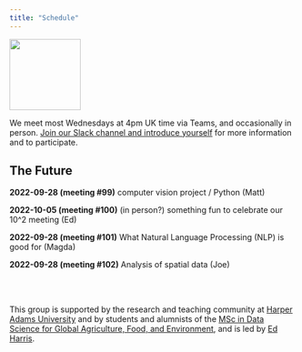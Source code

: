 ```yaml
---
title: "Schedule"
---
```


![](img/harug-hex.png){width="125"}

We meet most Wednesdays at 4pm UK time via Teams, and occasionally in person.  [Join our Slack channel and introduce yourself](https://join.slack.com/t/harper-adams-rug/shared_invite/zt-azcm9z6s-WsY9JXvAs8DW1DLQuU3USg) for more information and to participate.

## The Future

**2022-09-28 (meeting #99)** computer vision project / Python (Matt)

**2022-10-05 (meeting #100)** (in person?) something fun to celebrate our 10^2 meeting (Ed)

**2022-09-28 (meeting #101)** What Natural Language Processing (NLP) is good for (Magda)

**2022-09-28 (meeting #102)** Analysis of spatial data (Joe)


<br><br>

This group is supported by the research and teaching community at [Harper Adams University](https://www.harper-adams.ac.uk/ "Harper Adams University") and by students and alumnists of the [MSc in Data Science for Global Agriculture, Food, and Environment](https://www.harper-adams.ac.uk/courses/postgraduate/201194/data-science-for-global-agriculture-food-and-environment "MSc in Data Science"), and is led by [Ed Harris](https://www.harper-adams.ac.uk/general/staff/profile/201620/Edwin-Harris/ "Ed's Faculty page").

